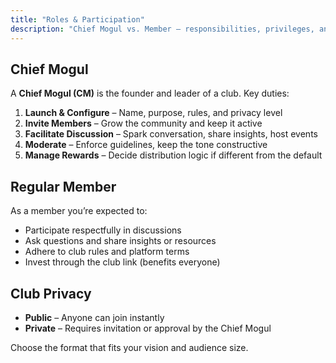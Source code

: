```yaml
---
title: "Roles & Participation"
description: "Chief Mogul vs. Member — responsibilities, privileges, and best practices."
---
```


## Chief Mogul

A **Chief Mogul (CM)** is the founder and leader of a club. Key duties:

1. **Launch & Configure** – Name, purpose, rules, and privacy level
2. **Invite Members** – Grow the community and keep it active
3. **Facilitate Discussion** – Spark conversation, share insights, host events
4. **Moderate** – Enforce guidelines, keep the tone constructive
5. **Manage Rewards** – Decide distribution logic if different from the default

## Regular Member

As a member you’re expected to:

- Participate respectfully in discussions
- Ask questions and share insights or resources
- Adhere to club rules and platform terms
- Invest through the club link (benefits everyone)

## Club Privacy

- **Public** – Anyone can join instantly
- **Private** – Requires invitation or approval by the Chief Mogul

Choose the format that fits your vision and audience size.
